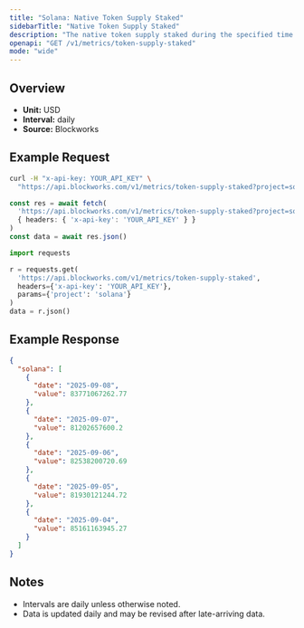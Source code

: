 ```yaml
---
title: "Solana: Native Token Supply Staked"
sidebarTitle: "Native Token Supply Staked"
description: "The native token supply staked during the specified time period for given blockchain."
openapi: "GET /v1/metrics/token-supply-staked"
mode: "wide"
---
```


## Overview

- **Unit:** USD
- **Interval:** daily
- **Source:** Blockworks

## Example Request

<CodeGroup>

```bash cURL
curl -H "x-api-key: YOUR_API_KEY" \
  "https://api.blockworks.com/v1/metrics/token-supply-staked?project=solana"
```

```typescript TypeScript
const res = await fetch(
  'https://api.blockworks.com/v1/metrics/token-supply-staked?project=solana',
  { headers: { 'x-api-key': 'YOUR_API_KEY' } }
)
const data = await res.json()
```

```python Python
import requests

r = requests.get(
  'https://api.blockworks.com/v1/metrics/token-supply-staked',
  headers={'x-api-key': 'YOUR_API_KEY'},
  params={'project': 'solana'}
)
data = r.json()
```

</CodeGroup>

## Example Response

```json
{
  "solana": [
    {
      "date": "2025-09-08",
      "value": 83771067262.77
    },
    {
      "date": "2025-09-07",
      "value": 81202657600.2
    },
    {
      "date": "2025-09-06",
      "value": 82538200720.69
    },
    {
      "date": "2025-09-05",
      "value": 81930121244.72
    },
    {
      "date": "2025-09-04",
      "value": 85161163945.27
    }
  ]
}
```

## Notes
- Intervals are daily unless otherwise noted.
- Data is updated daily and may be revised after late-arriving data.